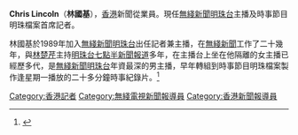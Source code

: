 '''Chris Lincoln'''（'''林國基'''），[[香港|香港]]新聞從業員。現任[[無綫新聞|無綫新聞]][[明珠台|明珠台]]主播及時事節目明珠檔案首席記者。

林國基於1989年加入[[無綫新聞|無綫新聞]][[明珠台|明珠台]]出任記者兼主播，在[[無綫新聞|無綫新聞]]工作了二十幾年，與[[林楚芹|林楚芹]]主持[[明珠台|明珠台]][[七點半新聞報道|七點半新聞報道]]多年，在主播台上坐在他隔離的女主播已經歷多代，是[[無綫新聞|無綫新聞]][[明珠台|明珠台]]年資最深的男主播，早年轉組到時事節目明珠檔案製作逢星期一播放的二十多分鐘時事紀錄片。<ref>{{cite web |title=Chris Lincoln |url=https://hk.linkedin.com/in/chris-lincoln-0b5729175?original_referer=https%3A%2F%2Fwww.google.com.hk%2F |website=Linked In |accessdate=2022-06-07}}</ref>

[[Category:香港記者|Category:香港記者]]
[[Category:無綫電視新聞報導員|Category:無綫電視新聞報導員]]
[[Category:香港新聞報導員|Category:香港新聞報導員]]
